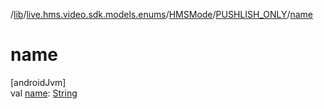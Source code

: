 /[lib](/api-reference/android/v2/home/content)/[live.hms.video.sdk.models.enums](../../index)/[HMSMode](../index)/[PUSHLISH_ONLY](index)/[name](name)

# name

[androidJvm]\
val [name](name): [String](https://kotlinlang.org/api/latest/jvm/stdlib/kotlin/-string/index.html)
